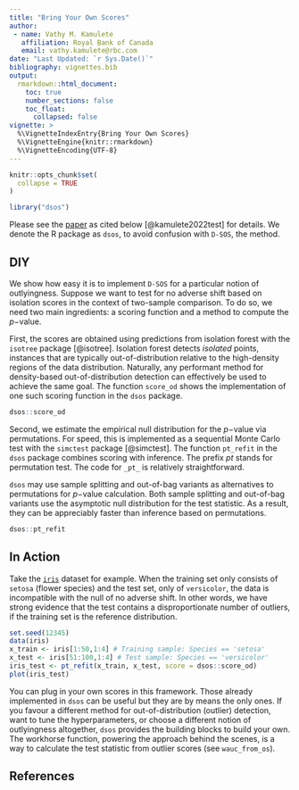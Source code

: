 ---
title: "Bring Your Own Scores"
author:
 - name: Vathy M. Kamulete
   affiliation: Royal Bank of Canada
   email: vathy.kamulete@rbc.com
date: "Last Updated: `r Sys.Date()`"
bibliography: vignettes.bib
output:
  rmarkdown::html_document:
    toc: true
    number_sections: false
    toc_float:
      collapsed: false
vignette: >
  %\VignetteIndexEntry{Bring Your Own Scores}
  %\VignetteEngine{knitr::rmarkdown}
  %\VignetteEncoding{UTF-8}
---

```{r setup, include = FALSE}
knitr::opts_chunk$set(
  collapse = TRUE
)

library("dsos")
```

Please see the [paper](https://openreview.net/forum?id=S5UG2BLi9xc)
as cited below [@kamulete2022test] for details.
We denote the R package as `dsos`, to avoid confusion with `D-SOS`, the method.

## DIY

We show how easy it is to implement `D-SOS` for a particular notion of
outlyingness. Suppose we want to test for no adverse shift based on isolation
scores in the context of two-sample comparison. To do so, we need
two main ingredients: a scoring function and a method to compute the $p-$value.

First, the scores are obtained using predictions from isolation forest with the
`isotree` package [@isotree]. Isolation forest detects _isolated_ points,
instances that are typically out-of-distribution relative to the high-density
regions of the data distribution. Naturally, any performant method for
density-based out-of-distribution detection can effectively be used to achieve
the same goal. The function `score_od` shows the implementation of one
such scoring function in the `dsos` package.

```{r score-isolated-points, message=FALSE, warning=FALSE}
dsos::score_od
```

Second, we estimate the empirical null distribution for the $p-$value via
permutations. For speed, this is implemented as a sequential Monte Carlo
test with the `simctest` package [@simctest]. The function `pt_refit` in the
`dsos` package combines scoring with inference. The prefix _pt_ stands for
permutation test. The code for `_pt_` is relatively straightforward.

`dsos` may use sample splitting and out-of-bag variants as alternatives to
permutations for $p-$value calculation. Both sample splitting and out-of-bag
variants use the asymptotic null distribution for the test statistic. As a
result, they can be appreciably faster than inference based on permutations.

```{r dsos-permutation, message=FALSE, warning=FALSE}
dsos::pt_refit
```

## In Action

Take the [`iris`](https://en.wikipedia.org/wiki/Iris_flower_data_set) dataset
for example. When the training set only consists of `setosa` (flower species)
and the test set, only of `versicolor`, the data is incompatible with the null
of no adverse shift. In other words, we have strong evidence that the test
contains a disproportionate number of outliers, if the training set is the
reference distribution.

```{r iris-od}
set.seed(12345)
data(iris)
x_train <- iris[1:50,1:4] # Training sample: Species == 'setosa'
x_test <- iris[51:100,1:4] # Test sample: Species == 'versicolor'
iris_test <- pt_refit(x_train, x_test, score = dsos::score_od)
plot(iris_test)
```

You can plug in your own scores in this framework. Those already implemented
in `dsos` can be useful but they are by means the only ones. If you favour a
different method for out-of-distribution (outlier) detection, want to tune
the hyperparameters, or choose a different notion of outlyingness altogether,
`dsos` provides the building blocks to build your own. The workhorse function,
powering the approach behind the scenes, is a way to calculate the test
statistic from outlier scores (see `wauc_from_os`).

## References
